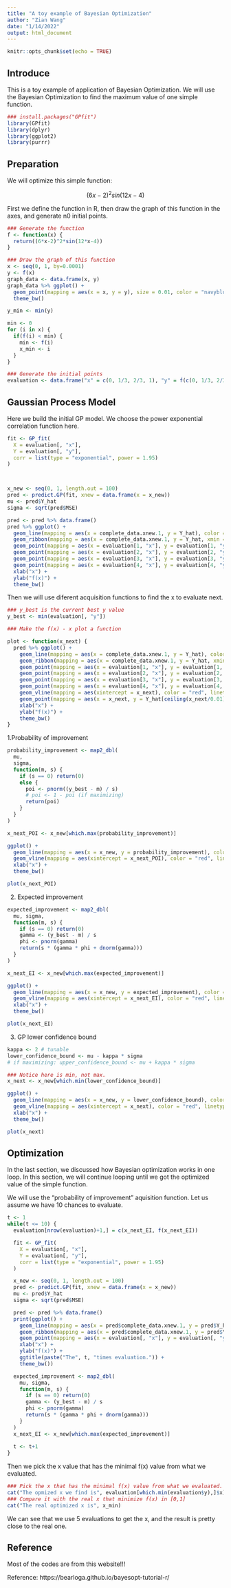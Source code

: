 ```yaml
---
title: "A toy example of Bayesian Optimization"
author: "Zian Wang"
date: "1/14/2022"
output: html_document
---
```


```r
knitr::opts_chunk$set(echo = TRUE)
```

## Introduce

This is a toy example of application of Bayesian Optimization. We will use the Bayesian Optimization to find the maximum value of one simple function.

```r
### install.packages("GPfit")
library(GPfit)
library(dplyr)
library(ggplot2)
library(purrr)
```

## Preparation

We will optimize this simple function:

$$\left(6x-2\right)^2sin\left(12x-4\right)$$

First we define the function in R, then draw the graph of this function in the axes, and generate n0 initial points.

```r
### Generate the function
f <- function(x) {
  return((6*x-2)^2*sin(12*x-4))
}

### Draw the graph of this function
x <- seq(0, 1, by=0.0001)
y <- f(x)
graph_data <- data.frame(x, y)
graph_data %>% ggplot() +
  geom_point(mapping = aes(x = x, y = y), size = 0.01, color = "navyblue") +
  theme_bw()

y_min <- min(y)

min <- 0
for (i in x) {
  if(f(i) < min) {
    min <- f(i)
    x_min <- i
  }
}

### Generate the initial points
evaluation <- data.frame("x" = c(0, 1/3, 2/3, 1), "y" = f(c(0, 1/3, 2/3, 1)))
```

## Gaussian Process Model

Here we build the initial GP model. We choose the power exponential correlation function here.
 
```r
fit <- GP_fit(
  X = evaluation[, "x"],
  Y = evaluation[, "y"],
  corr = list(type = "exponential", power = 1.95)
)



x_new <- seq(0, 1, length.out = 100)
pred <- predict.GP(fit, xnew = data.frame(x = x_new))
mu <- pred$Y_hat
sigma <- sqrt(pred$MSE)

pred <- pred %>% data.frame()
pred %>% ggplot() +
  geom_line(mapping = aes(x = complete_data.xnew.1, y = Y_hat), color = "gold") +
  geom_ribbon(mapping = aes(x = complete_data.xnew.1, y = Y_hat, xmin = 0, xmax = 1, ymin = Y_hat-sqrt(MSE), ymax = Y_hat+sqrt(MSE)), fill = "navyblue", alpha = 0.3) +
  geom_point(mapping = aes(x = evaluation[1, "x"], y = evaluation[1, "y"]), color = "navyblue") +
  geom_point(mapping = aes(x = evaluation[2, "x"], y = evaluation[2, "y"]), color = "navyblue") +
  geom_point(mapping = aes(x = evaluation[3, "x"], y = evaluation[3, "y"]), color = "navyblue") +
  geom_point(mapping = aes(x = evaluation[4, "x"], y = evaluation[4, "y"]), color = "navyblue") +
  xlab("x") +
  ylab("f(x)") +
  theme_bw()
```

Then we will use diferent acquisition functions to find the x to evaluate next.

```r
### y_best is the current best y value
y_best <- min(evaluation[, "y"])

### Make the f(x) - x plot a function

plot <- function(x_next) {
  pred %>% ggplot() +
    geom_line(mapping = aes(x = complete_data.xnew.1, y = Y_hat), color = "gold") +
    geom_ribbon(mapping = aes(x = complete_data.xnew.1, y = Y_hat, xmin = 0, xmax = 1, ymin = Y_hat-sqrt(MSE), ymax = Y_hat+sqrt(MSE)), fill = "navyblue", alpha = 0.3) +
    geom_point(mapping = aes(x = evaluation[1, "x"], y = evaluation[1, "y"]), color = "navyblue") +
    geom_point(mapping = aes(x = evaluation[2, "x"], y = evaluation[2, "y"]), color = "navyblue") +
    geom_point(mapping = aes(x = evaluation[3, "x"], y = evaluation[3, "y"]), color = "navyblue") +
    geom_point(mapping = aes(x = evaluation[4, "x"], y = evaluation[4, "y"]), color = "navyblue") +
    geom_vline(mapping = aes(xintercept = x_next), color = "red", linetype = "dashed") +
    geom_point(mapping = aes(x = x_next, y = Y_hat[ceiling(x_next/0.01)]), color = "red") +
    xlab("x") +
    ylab("f(x)") +
    theme_bw()
}
```

1.Probability of improvement

```r
probability_improvement <- map2_dbl(
  mu,
  sigma,
  function(m, s) {
    if (s == 0) return(0)
    else {
      poi <- pnorm((y_best - m) / s)
      # poi <- 1 - poi (if maximizing)
      return(poi)
    }
  }
)

x_next_POI <- x_new[which.max(probability_improvement)]

ggplot() +
  geom_line(mapping = aes(x = x_new, y = probability_improvement), color = "navyblue") +
  geom_vline(mapping = aes(xintercept = x_next_POI), color = "red", linetype = "dashed") +
  xlab("x") +
  theme_bw()

plot(x_next_POI)
```

2. Expected improvement

```r
expected_improvement <- map2_dbl(
  mu, sigma,
  function(m, s) {
    if (s == 0) return(0)
    gamma <- (y_best - m) / s
    phi <- pnorm(gamma)
    return(s * (gamma * phi + dnorm(gamma)))
  }
)

x_next_EI <- x_new[which.max(expected_improvement)]

ggplot() +
  geom_line(mapping = aes(x = x_new, y = expected_improvement), color = "navyblue") +
  geom_vline(mapping = aes(xintercept = x_next_EI), color = "red", linetype = "dashed") +
  xlab("x") +
  theme_bw() 

plot(x_next_EI)
```

3. GP lower confidence bound

```r
kappa <- 2 # tunable
lower_confidence_bound <- mu - kappa * sigma
# if maximizing: upper_confidence_bound <- mu + kappa * sigma

### Notice here is min, not max.
x_next <- x_new[which.min(lower_confidence_bound)]

ggplot() +
  geom_line(mapping = aes(x = x_new, y = lower_confidence_bound), color = "navyblue") +
  geom_vline(mapping = aes(xintercept = x_next), color = "red", linetype = "dashed") +
  xlab("x") +
  theme_bw() 

plot(x_next)
```

## Optimization

In the last section, we discussed how Bayesian optimization works in one loop. In this section, we will continue looping until we got the optimized value of the simple function.

We will use the "probability of improvement" aquisition function. Let us assume we have 10 chances to evaluate.

```r
t <- 1
while(t <= 10) {
  evaluation[nrow(evaluation)+1,] = c(x_next_EI, f(x_next_EI))

  fit <- GP_fit(
    X = evaluation[, "x"],
    Y = evaluation[, "y"],
    corr = list(type = "exponential", power = 1.95)
  )

  x_new <- seq(0, 1, length.out = 100)
  pred <- predict.GP(fit, xnew = data.frame(x = x_new))
  mu <- pred$Y_hat
  sigma <- sqrt(pred$MSE)

  pred <- pred %>% data.frame()
  print(ggplot() +
    geom_line(mapping = aes(x = pred$complete_data.xnew.1, y = pred$Y_hat), color = "gold") +
    geom_ribbon(mapping = aes(x = pred$complete_data.xnew.1, y = pred$Y_hat, xmin = 0, xmax = 1, ymin = pred$Y_hat-sqrt(pred$MSE), ymax = pred$Y_hat+sqrt(pred$MSE)), fill = "navyblue", alpha = 0.3) +
    geom_point(mapping = aes(x = evaluation[, "x"], y = evaluation[, "y"]), color = "navyblue") +
    xlab("x") +
    ylab("f(x)") +
    ggtitle(paste("The", t, "times evaluation.")) +
    theme_bw())

  expected_improvement <- map2_dbl(
    mu, sigma,
    function(m, s) {
      if (s == 0) return(0)
      gamma <- (y_best - m) / s
      phi <- pnorm(gamma)
      return(s * (gamma * phi + dnorm(gamma)))
    }
  )
  x_next_EI <- x_new[which.max(expected_improvement)]
  
  t <- t+1
}
```

Then we pick the x value that has the minimal f(x) value from what we evaluated.

```r
### Pick the x that has the minimal f(x) value from what we evaluated.
cat("The opmized x we find is", evaluation[which.min(evaluation$y),]$x)
### Compare it with the real x that minimize f(x) in [0,1]
cat("The real optimized x is", x_min)
```

We can see that we use 5 evaluations to get the x, and the result is pretty close to the real one.

## Reference

Most of the codes are from this website!!!

Reference: https://bearloga.github.io/bayesopt-tutorial-r/